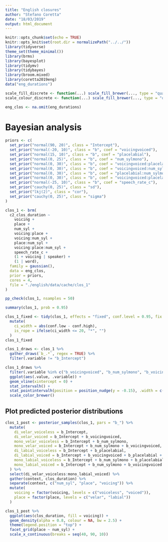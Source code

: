 ```yaml
---
title: "English closures"
author: "Stefano Coretta"
date: "18/03/2019"
output: html_document
---
```


```r
knitr::opts_chunk$set(echo = TRUE)
knitr::opts_knit$set(root.dir = normalizePath("../../"))
library(tidyverse)
theme_set(theme_minimal())
library(brms)
library(bayesplot)
library(tidymv)
library(tidybayes)
library(broom.mixed)
library(coretta2019eng)
data("eng_durations")

scale_fill_discrete <- function(...) scale_fill_brewer(..., type = "qual")
scale_colour_discrete <- function(...) scale_fill_brewer(..., type = "qual")
```

```r
eng_clos <- na.omit(eng_durations)
```

# Bayesian analysis

```r
priors <- c(
  set_prior("normal(90, 20)", class = "Intercept"),
  set_prior("normal(-20, 10)", class = "b", coef = "voicingvoiced"),
  set_prior("normal(15, 10)", class = "b", coef = "placelabial"),
  set_prior("normal(0, 25)", class = "b", coef = "num_sylmono"),
  set_prior("normal(0, 30)", class = "b", coef = "voicingvoiced:placelabial"),
  set_prior("normal(0, 30)", class = "b", coef = "voicingvoiced:num_sylmono"),
  set_prior("normal(0, 30)", class = "b", coef = "placelabial:num_sylmono"),
  set_prior("normal(0, 30)", class = "b", coef = "voicingvoiced:placelabial:num_sylmono"),
  set_prior("normal(-25, 10)", class = "b", coef = "speech_rate_c"),
  set_prior("cauchy(0, 25)", class = "sd"),
  set_prior("lkj(2)", class = "cor"),
  set_prior("cauchy(0, 25)", class = "sigma")
)

clos_1 <- brm(
  c2_clos_duration ~
    voicing +
    place +
    num_syl +
    voicing:place +
    voicing:num_syl +
    place:num_syl +
    voicing:place:num_syl +
    speech_rate_c +
    (1 + voicing | speaker) +
    (1 | word),
  family = gaussian(),
  data = eng_clos,
  prior = priors,
  cores = 4,
  file = "./english/data/cache/clos_1"
)
```

```r
pp_check(clos_1, nsamples = 50)
```

```r
summary(clos_1, prob = 0.95)
```

```r
clos_1_fixed <- tidy(clos_1, effects = "fixed", conf.level = 0.95, fix.intercept = FALSE) %>%
  mutate(
    ci_width = abs(conf.low - conf.high),
    is_rope = ifelse(ci_width <= 20, "*", "")
  )
clos_1_fixed
```

```r
clos_1_draws <- clos_1 %>%
  gather_draws(`b_.*`, regex = TRUE) %>%
  filter(.variable != "b_Intercept")
```

```r
clos_1_draws %>%
  filter(.variable %in% c("b_voicingvoiced", "b_num_sylmono", "b_voicingvoiced:num_sylmono", "b_placelabial")) %>%
  ggplot(aes(.value, .variable)) +
  geom_vline(xintercept = 0) +
  stat_intervalh() +
  stat_pointintervalh(position = position_nudge(y = -0.15), .width = c(0.66, 0.98)) +
  scale_color_brewer()
```

## Plot predicted posterior distributions

```r
clos_1_post <- posterior_samples(clos_1, pars = "b_") %>%
  mutate(
    di_velar_voiceless = b_Intercept,
    di_velar_voiced = b_Intercept + b_voicingvoiced,
    mono_velar_voiceless = b_Intercept + b_num_sylmono,
    mono_velar_voiced = b_Intercept + b_num_sylmono + b_voicingvoiced,
    di_labial_voiceless = b_Intercept + b_placelabial,
    di_labial_voiced = b_Intercept + b_voicingvoiced + b_placelabial + `b_voicingvoiced:placelabial`,
    mono_labial_voiceless = b_Intercept + b_num_sylmono + b_placelabial + `b_placelabial:num_sylmono`,
    mono_labial_voiced = b_Intercept + b_num_sylmono + b_voicingvoiced + b_placelabial + `b_voicingvoiced:placelabial` + `b_placelabial:num_sylmono` + `b_voicingvoiced:placelabial:num_sylmono`
  ) %>%
  select(di_velar_voiceless:mono_labial_voiced) %>%
  gather(context, clos_duration) %>%
  separate(context, c("num_syl", "place", "voicing")) %>%
  mutate(
    voicing = factor(voicing, levels = c("voiceless", "voiced")),
    place = factor(place, levels = c("velar", "labial"))
  )
```

```r
clos_1_post %>%
  ggplot(aes(clos_duration, fill = voicing)) +
  geom_density(alpha = 0.8, colour = NA, bw = 2.5) +
  theme(legend.position = "top") +
  facet_grid(place ~ num_syl) +
  scale_x_continuous(breaks = seq(40, 90, 10))
```

